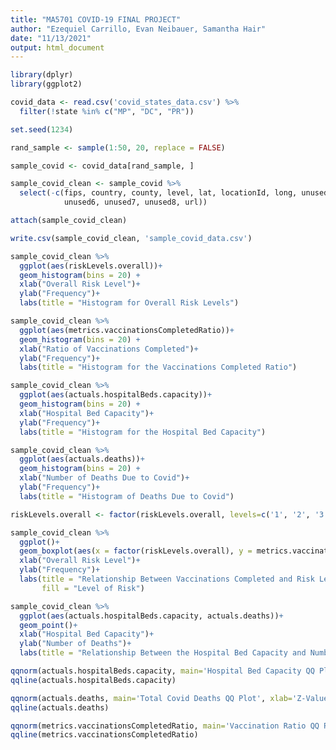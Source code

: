 ---
title: "MA5701 COVID-19 FINAL PROJECT"
author: "Ezequiel Carrillo, Evan Neibauer, Samantha Hair"
date: "11/13/2021"
output: html_document
---

```{r setup}
library(dplyr)
library(ggplot2)
```


```{r Load Data}
covid_data <- read.csv('covid_states_data.csv') %>% 
  filter(!state %in% c("MP", "DC", "PR"))
```

```{r Random Selection}
set.seed(1234) 

rand_sample <- sample(1:50, 20, replace = FALSE)
```

```{r Subset Data}
sample_covid <- covid_data[rand_sample, ]
```

```{r Clean Data}
sample_covid_clean <- sample_covid %>% 
  select(-c(fips, country, county, level, lat, locationId, long, unused1, unused2, unused3, unused4, unused5, 
            unused6, unused7, unused8, url))

attach(sample_covid_clean)
```

```{r Write cleaned sample population .csv}
write.csv(sample_covid_clean, 'sample_covid_data.csv')
```

```{r Histograms of each variable}
sample_covid_clean %>% 
  ggplot(aes(riskLevels.overall))+
  geom_histogram(bins = 20) +
  xlab("Overall Risk Level")+
  ylab("Frequency")+
  labs(title = "Histogram for Overall Risk Levels")

sample_covid_clean %>% 
  ggplot(aes(metrics.vaccinationsCompletedRatio))+
  geom_histogram(bins = 20) +
  xlab("Ratio of Vaccinations Completed")+
  ylab("Frequency")+
  labs(title = "Histogram for the Vaccinations Completed Ratio") 

sample_covid_clean %>% 
  ggplot(aes(actuals.hospitalBeds.capacity))+
  geom_histogram(bins = 20) +
  xlab("Hospital Bed Capacity")+
  ylab("Frequency")+
  labs(title = "Histogram for the Hospital Bed Capacity")

sample_covid_clean %>% 
  ggplot(aes(actuals.deaths))+
  geom_histogram(bins = 20) +
  xlab("Number of Deaths Due to Covid")+
  ylab("Frequency")+
  labs(title = "Histogram of Deaths Due to Covid")
```

```{r Bar Plot}
riskLevels.overall <- factor(riskLevels.overall, levels=c('1', '2', '3', '4', '5'))

sample_covid_clean %>% 
  ggplot()+ 
  geom_boxplot(aes(x = factor(riskLevels.overall), y = metrics.vaccinationsCompletedRatio))+
  xlab("Overall Risk Level")+
  ylab("Frequency")+
  labs(title = "Relationship Between Vaccinations Completed and Risk Level", 
       fill = "Level of Risk")
```

```{r Scatter Plot}
sample_covid_clean %>% 
  ggplot(aes(actuals.hospitalBeds.capacity, actuals.deaths))+
  geom_point()+
  xlab("Hospital Bed Capacity")+
  ylab("Number of Deaths")+
  labs(title = "Relationship Between the Hospital Bed Capacity and Number of Deaths")
```

```{r QQ Plots}
qqnorm(actuals.hospitalBeds.capacity, main='Hospital Bed Capacity QQ Plot', xlab='Z-Value', ylab='Variable X-Value')
qqline(actuals.hospitalBeds.capacity)

qqnorm(actuals.deaths, main='Total Covid Deaths QQ Plot', xlab='Z-Value', ylab='Variable X-Value')
qqline(actuals.deaths)

qqnorm(metrics.vaccinationsCompletedRatio, main='Vaccination Ratio QQ Plot', xlab='Z-Value', ylab='Variable X-Value')
qqline(metrics.vaccinationsCompletedRatio)
```
